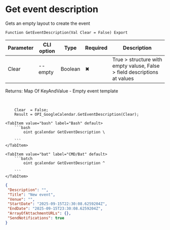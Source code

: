﻿---
sidebar_position: 1
description: Get event description and other functions to work with Google Calendar in the Open Integration Package, a free open-source integration library for 1C:Enterprise 8, OneScript and CLI
keywords: [1C, 1С, 1С:Enterprise, 1С:Enterprise 8.3, API, Integration, Services, Exchange, OneScript, CLI, Google Calendar]
---


# Get event description
 Gets an empty layout to create the event



`Function GetEventDescription(Val Clear = False) Export`

  | Parameter | CLI option | Type | Required | Description |
  |-|-|-|-|-|
  | Clear | --empty | Boolean | &#x2716; | True > structure with empty valuse, False > field descriptions at values |

  
  Returns:  Map Of KeyAndValue - Empty event template

<br/>




```bsl title="1C:Enterprise/OneScript code example"
    Clear  = False;
    Result = OPI_GoogleCalendar.GetEventDescription(Clear);
```
 

 <Tabs>
  
    <TabItem value="bash" label="Bash" default>
        ```bash
            oint gcalendar GetEventDescription \
             
        ```
    </TabItem>
  
    <TabItem value="bat" label="CMD/Bat" default>
        ```batch
            oint gcalendar GetEventDescription ^
             
        ```
    </TabItem>
</Tabs>


```json title="Result"
{
 "Description": "",
 "Title": "New event",
 "Venue": "",
 "StartDate": "2025-09-15T22:30:08.6259204Z",
 "EndDate": "2025-09-15T23:30:08.6259204Z",
 "ArrayOfAttachmentURLs": {},
 "SendNotifications": true
}
```
